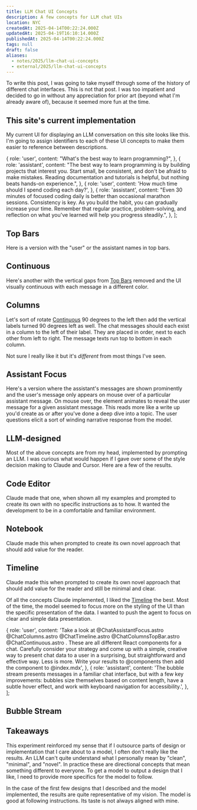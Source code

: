 ```yaml
---
title: LLM Chat UI Concepts
description: A few concepts for LLM chat UIs
location: NYC
createdAt: 2025-04-14T00:22:24.000Z
updatedAt: 2025-04-19T16:10:14.000Z
publishedAt: 2025-04-14T00:22:24.000Z
tags: null
draft: false
aliases:
  - notes/2025/llm-chat-ui-concepts
  - external/2025/llm-chat-ui-concepts
---
```



To write this post, I was going to take myself through some of the history of different chat interfaces.
This is not that post.
I was too impatient and decided to go in without any appreciation for prior art (beyond what I'm already aware of), because it seemed more fun at the time.

## This site's current implementation

My current UI for displaying an LLM conversation on this site looks like this.
I'm going to assign identifiers to each of these UI concepts to make them easier to reference between descriptions.

  {
    role: 'user',
    content: "What's the best way to learn programming?",
  },
  {
    role: 'assistant',
    content:
      "The best way to learn programming is by building projects that interest you. Start small, be consistent, and don't be afraid to make mistakes. Reading documentation and tutorials is helpful, but nothing beats hands-on experience.",
  },
  {
    role: 'user',
    content: 'How much time should I spend coding each day?',
  },
  {
    role: 'assistant',
    content:
      "Even 30 minutes of focused coding daily is better than occasional marathon sessions. Consistency is key. As you build the habit, you can gradually increase your time. Remember that regular practice, problem-solving, and reflection on what you've learned will help you progress steadily.",
  },
];

<Chat model="claude-3-7-sonnet" messages={messages} />

## Top Bars

Here is a version with the "user" or the assistant names in top bars.


<ChatTopBar model="claude-3-7-sonnet" messages={messages} />

## Continuous

Here's another with the vertical gaps from [Top Bars](#top-bars) removed and the UI visually continuous with each message in a different color.


<ChatContinuous model="claude-3-7-sonnet" messages={messages} />

## Columns

Let's sort of rotate [Continuous](#continuous) 90 degrees to the left then add the vertical labels turned 90 degrees left as well.
The chat messages should each exist in a column to the left of their label.
They are placed in order, next to each other from left to right.
The message texts run top to bottom in each column.


<ChatColumns model="claude-3-7-sonnet" messages={messages} />

Not sure I really like it but it's _different_ from most things I've seen.

## Assistant Focus

Here's a version where the assistant's messages are shown prominently and the user's message only appears on mouse over of a particular assistant message.
On mouse over, the element animates to reveal the user message for a given assistant message.
This reads more like a write up you'd create as or after you've done a deep dive into a topic.
The user questions elicit a sort of winding narrative response from the model.


<ChatAssistantFocus model="claude-3-7-sonnet" messages={messages} />

## LLM-designed

Most of the above concepts are from my head, implemented by prompting an LLM.
I was curious what would happen if I gave over some of the style decision making to Claude and Cursor.
Here are a few of the results.

## Code Editor


<ChatCodeEditor model="claude-3-7-sonnet" messages={messages} />

Claude made that one, when shown all my examples and prompted to create its own with no specific instructions as to how.
It wanted the development to be in a comfortable and familiar environment.

## Notebook


<ChatNotebook model="claude-3-7-sonnet" messages={messages} />

Claude made this when prompted to create its own novel approach that should add value for the reader.

## Timeline


<ChatTimeline model="claude-3-7-sonnet" messages={messages} />

Claude made this when prompted to create its own novel approach that should add value for the reader and still be minimal and clear.

Of all the concepts Claude implemented, I liked the [Timeline](#timeline) the best.
Most of the time, the model seemed to focus more on the styling of the UI than the specific presentation of the data.
I wanted to push the agent to focus on clear and simple data presentation.

  {
    role: 'user',
    content:
      'Take a look at @ChatAssistantFocus.astro @ChatColumns.astro @ChatTimeline.astro @ChatColumnsTopBar.astro @ChatContinuous.astro . These are all different React components for a chat. Carefully consider your strategy and come up with a simple, creative way to present chat data to a user in a surprising, but straightforward and effective way. Less is more. Write your results to @components then add the component to @index.mdx',
  },
  {
    role: 'assistant',
    content:
      'The bubble stream presents messages in a familiar chat interface, but with a few key improvements: bubbles size themselves based on content length, have a subtle hover effect, and work with keyboard navigation for accessibility.',
  },
];

<Chat model="claude-3-7-sonnet" messages={design_message} />

## Bubble Stream


<ChatBubbleStream model="claude-3-7-sonnet" messages={messages} />

## Takeaways

This experiment reinforced my sense that if I outsource parts of design or implementation that I care about to a model, I often don't really like the results.
An LLM can't quite understand what I personally mean by "clean", "minimal", and "novel".
In practice these are directional concepts that mean something different to everyone.
To get a model to output a design that I like, I need to provide more specifics for the model to follow.

In the case of the first few designs that I described and the model implemented, the results are quite representative of my vision.
The model is good at following instructions.
Its taste is not always aligned with mine.
